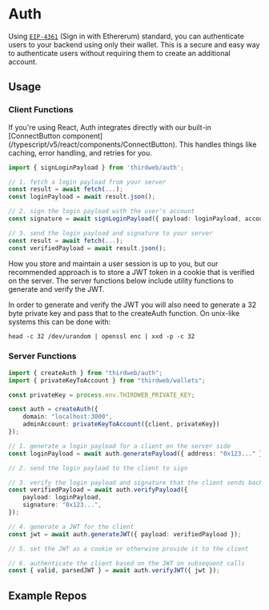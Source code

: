 
# Auth

Using [`EIP-4361`](https://eips.ethereum.org/EIPS/eip-4361) (Sign in with Ethererum) standard, you can authenticate users to your backend using only their wallet. This is a secure and easy way to authenticate users without requiring them to create an additional account.

## Usage

### Client Functions

<Callout variant="info" title="Auth with React">
	If you're using React, Auth integrates directly with our built-in
	[ConnectButton component](/typescript/v5/react/components/ConnectButton). This
	handles things like caching, error handling, and retries for you.
</Callout>

```ts
import { signLoginPayload } from 'thirdweb/auth';

// 1. fetch a login payload from your server
const result = await fetch(...);
const loginPayload = await result.json();

// 2. sign the login payload with the user's account
const signature = await signLoginPayload({ payload: loginPayload, account });

// 3. send the login payload and signature to your server
const result = await fetch(...);
const verifiedPayload = await result.json();
```

How you store and maintain a user session is up to you, but our recommended approach is to store a JWT token in a cookie that is verified on the server. The server functions below include utility functions to generate and verify the JWT.

In order to generate and verify the JWT you will also need to generate a 32 byte private key and pass that to the createAuth function. On unix-like systems this can be done with:

```
head -c 32 /dev/urandom | openssl enc | xxd -p -c 32
```

### Server Functions

```ts
import { createAuth } from "thirdweb/auth";
import { privateKeyToAccount } from "thirdweb/wallets";

const privateKey = process.env.THIRDWEB_PRIVATE_KEY;

const auth = createAuth({
	domain: "localhost:3000",
	adminAccount: privateKeyToAccount({client, privateKey})
});

// 1. generate a login payload for a client on the server side
const loginPayload = await auth.generatePayload({ address: "0x123..." });

// 2. send the login payload to the client to sign

// 3. verify the login payload and signature that the client sends back later
const verifiedPayload = await auth.verifyPayload({
	payload: loginPayload,
	signature: "0x123...",
});

// 4. generate a JWT for the client
const jwt = await auth.generateJWT({ payload: verifiedPayload });

// 5. set the JWT as a cookie or otherwise provide it to the client

// 6. authenticate the client based on the JWT on subsequent calls
const { valid, parsedJWT } = await auth.verifyJWT({ jwt });
```

## Example Repos

<OpenSourceCard
	title="Auth + Next.js"
	href="https://github.com/thirdweb-example/thirdweb-auth-next"
	description="A working example of Auth + Next.js"
/>

<OpenSourceCard
	title="Auth + Express"
	href="https://github.com/thirdweb-example/thirdweb-auth-express"
	description="A working example of a React + Express app using Auth"
/>
